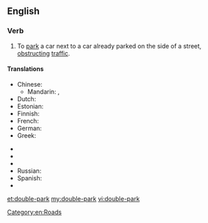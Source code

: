 ==English==

===Verb===
{{en-verb|double-parks|double-parking|double-parked|double-parked}}

# To [[park]] a car next to a car already parked on the side of a street, [[obstruct]]ing [[traffic]].

====Translations====
{{trans-top|to park a car next to a car already parked on the side of a street}}
* Chinese:
** Mandarin: {{t-|cmn|並排停車|sc=Hani}}, {{t-|cmn|并排停车|tr=bìngpái tíngchē|sc=Hani}}
* Dutch: {{t-|nl|dubbel parkeren}}
* Estonian: {{t-|et|kaksikparkima}}
* Finnish: {{t-|fi|kaksoispysäköidä}}
* French: {{t-|fr|se garer en double file}}
* German: {{t-|de|in zweiter Reihe parken}}
* Greek: {{t-|el|διπλοπαρκάρω|tr=diploparkáro|sc=Grek}}
{{trans-mid}}
* {{trreq|hu}}
* {{trreq|ja}}
* {{trreq|pt}}
* Russian: {{t-|ru|припарковать свою машину рядом с другой|tr=priparkovát’ svojú mašínu rjádom s drugój|sc=Cyrl}}
* Spanish: {{t-|es|estacionar en doble fila}}
* {{trreq|th}}
{{trans-bottom}}

[[Category:en:Roads]]

[[et:double-park]]
[[my:double-park]]
[[vi:double-park]]